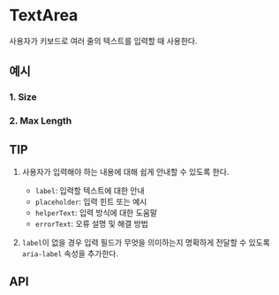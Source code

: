 
<Meta of={TextAreaStories} component={TextArea} />

# TextArea

사용자가 키보드로 여러 줄의 텍스트를 입력할 때 사용한다.

## 예시

### 1. Size

<Canvas of={TextAreaStories.SizesOfTextArea} />

### 2. Max Length

<Canvas of={TextAreaStories.MaxLengthOfTextArea} />

## TIP

1. 사용자가 입력해야 하는 내용에 대해 쉽게 안내할 수 있도록 한다.

   - `label`: 입력할 텍스트에 대한 안내
   - `placeholder`: 입력 힌트 또는 예시
   - `helperText`: 입력 방식에 대한 도움말
   - `errorText`: 오류 설명 및 해결 방법

<Canvas of={TextAreaStories.TextAreaGuide} />

2. `label`이 없을 경우 입력 필드가 무엇을 의미하는지 명확하게 전달할 수 있도록 `aria-label` 속성을 추가한다.

<Canvas of={TextAreaStories.TextAreaWithoutLabel} />

## API

<ArgTypes of={TextAreaStories} />
